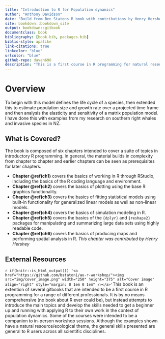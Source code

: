 ```yaml
---
title: "Introduction to R for Population dynamics"
author: "Anthony Davidson"
date: "Build from Ben Statons R book with contributions by Henry Hershey"
site: bookdown::bookdown_site
output: bookdown::gitbook
documentclass: book
bibliography: [book.bib, packages.bib]
biblio-style: apalike
link-citations: true
linkcolor: "blue"
urlcolor: "blue"
github-repo: davan690
description: "This is a first course in R programming for natural resource scientists and ecologists. It was developed by and has been primarily instructed at Auburn University."
---
```


# Overview{-#overview}

To begin with this model defines the life cycle of a species, then extended this to estimate population size and growth rate over a projected time frame and then analysis the elasticity and sensitivity of a matrix population model. I have done this with examples from my research on southern right whales and invasive species in NZ.

## What is Covered? {-}

The book is composed of six chapters intended to cover a suite of topics in introductory R programming. In general, the material builds in complexity from chapter to chapter and earlier chapters can be seen as prerequisites for later chapters. 

*  **Chapter \@ref(ch1)** covers the basics of working in R through RStudio, including the basics of the R coding language and environment.
*  **Chapter \@ref(ch2)** covers the basics of plotting using the base R graphics functionality. 
*  **Chapter \@ref(ch3)** covers the basics of fitting statistical models using built-in functionality for generalized linear models as well as non-linear models.   
*  **Chapter \@ref(ch4)** covers the basics of simulation modeling in R. 
*  **Chapter \@ref(ch5)** covers the basics of the `{dplyr}` and `{reshape2}` packages for manipulating and summarizing large data sets using highly readable code.
*  **Chapter \@ref(ch6)** covers the basics of producing maps and performing spatial analysis in R. _This chapter was contributed by Henry Hershey_

## External Resources

`r if(knitr::is_html_output()) '<a href="https://github.com/bstaton1/au-r-workshop/"><img src="img/cover_image.png" width="250" height="375" alt="Cover image" align="right" style="margin: 0 1em 0 1em" /></a>' `This book is an extention of several gitbooks that are intended to be a first course in R programming for a range of different professionals. It is by no means comprehensive (no book about R ever could be), but instead attempts to introduce the main topics and develop the skills needed to get a beginner up and running with applying R to their own work in the context of population dynamics. Some of the courses were intended to be a companion to in-person workshop sessions. Although the examples shown have a natural resource/ecological theme, the general skills presented are general to R users across all scientific disciplines. 
